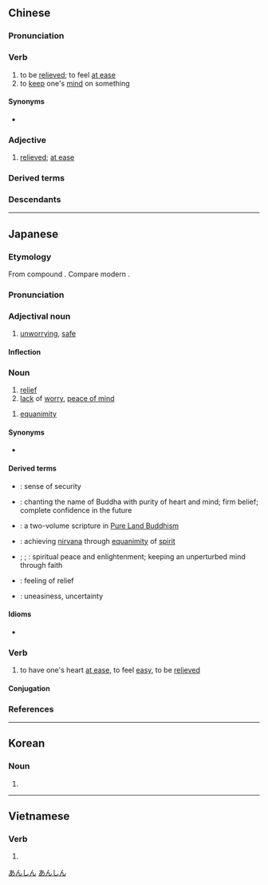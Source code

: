 ==Chinese==
{{zh-forms}}

===Pronunciation===
{{zh-pron
|m=ānxīn
|c=on1 sam1
|h=pfs=ôn-sîm
|mb=uíng-séng
|md=ăng-sĭng
|mn=an-sim
|mc=y
|ma=zh-cmn-安心.opus
|cat=v,a
}}

===Verb===
{{zh-verb}}

# to be [[relieved]]; to feel [[at ease]]
# to [[keep]] one's [[mind]] on something

====Synonyms====
* {{sense|to be relieved}} {{zh-l|放心}}

===Adjective===
{{zh-adj}}

# [[relieved]]; [[at ease]]

===Derived terms===
{{zh-der|安心立命}}

===Descendants===
{{CJKV||あんしん|안심|an tâm}}

{{zh-cat|Elementary}}

----

==Japanese==
{{ja-kanjitab|あん|しん|yomi=on}}

===Etymology===
From {{etyl|ltc|ja|sort=あんしん}} compound {{m|ltc|安心|tr=*ʔan *sim}}. Compare modern {{cog|zh|安心|tr=ānxīn}}.

===Pronunciation===
{{ja-pron|あんしん|y=on|acc=0|acc_ref=DJR}}

===Adjectival noun===
{{ja-adj|infl=na|あんしん}}

# [[unworrying]], [[safe]]

====Inflection====
{{ja-na|あんしん}}

===Noun===
{{ja-noun|あんしん}}

# [[relief]]
# [[lack]] of [[worry]], [[peace of mind]]

{{ja-noun|あんじん}}

# {{lb|ja|sort=あんじん|Buddhism}} [[equanimity]]

====Synonyms====
* {{sense|relief}} {{ja-r|安堵|あんど}}

====Derived terms====
* {{ja-r|安心感|あんしんかん}}: sense of security
* {{ja-r|安心決定|あんしん けつじょう}}: {{qualifier|Buddhism}} chanting the name of Buddha with purity of heart and mind; firm belief; complete confidence in the future
* {{ja-r|安心決定鈔|あんしん けつじょう しょう|caps=y}}: {{qualifier|Buddhism}} a two-volume scripture in [[w:Pure Land Buddhism|Pure Land Buddhism]]
* {{ja-r|安心得道|あんしん とくどう}}: {{qualifier|Buddhism}} achieving [[nirvana]] through [[equanimity]] of [[spirit]]
* {{ja-r|安心立命|あんしん りつめい}}; {{ja-r|安心立命|あんじん りゅうめい}}; {{ja-r|安心立命|あんじん りゅうみょう}}: spiritual peace and enlightenment; keeping an unperturbed mind through faith
* {{ja-r|一安心|ひとあんしん}}: feeling of relief
* {{ja-r|不安心|ふあんしん}}: uneasiness, uncertainty

====Idioms====
* {{ja-r|安心無き読経は田中の蝦蟇の如し|あんしん なき どきょう は たなか の がま の ごとし|"a sutra recital without peace of mind is just like a toad in a paddy" → reciting the sutras without having the proper spiritual mindset is as meaningful as the croaking of a toad in a rice paddy}}

===Verb===
{{ja-verb-suru|tr=intrans|あんしん}}

# to have one's heart [[at ease]], to feel [[easy]], to be [[relieved]]

====Conjugation====
{{ja-suru|あんしん}}

===References===
<references/>

[[Category:ja:Emotions|あんしん]]
[[Category:ja:JLPT-4|あんしん]]

----

==Korean==
{{ko-hanjatab}}

===Noun===
{{ko-noun|hangeul=안심}}

# {{hanja form of|안심|[[relief]], [[peacefulness]]}}

----

==Vietnamese==
{{vi-hantutab}}

===Verb===
{{vi-verb|sc=Hani}}

# {{han tu form of|yên tâm|to be [[reassured]]}}